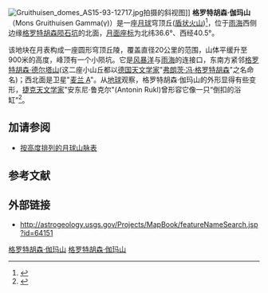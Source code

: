 {{Infobox mountain
| name = 格罗特胡森·伽玛山
| Photo = Mons Gruithuisen 4145 h1.jpg
| Caption =格罗特胡森·伽玛山(左)和格罗特胡森·德尔塔山(右)<br/>月球轨道器4号拍摄
| elevation = 900 m<!-- prevent conversion attempts -->
| elevation_ref = 
| listing = [[月球表面特征列表#山脉|月球山脉]]
| location = [[月球|月球]]
| coordinates = {{Lunar coords and quad cat|36.6|N|40.5|W}}
| type = [[月丘|月球穹丘]]
| age = 
}}
[[File:Gruithuisen_domes_AS15-93-12717.jpg|thumb]]拍摄的斜视图]]
'''格罗特胡森·伽玛山'''（Mons Gruithuisen Gamma(γ)）是一座[[月球|月球]]穹顶丘([[盾状火山|盾状火山]])<ref>{{cite web |url=http://www.universetoday.com/2006/07/31/whats-up-this-week-july-31-august-6-2006/ |title=What’s Up this Week: July 31 – August 6, 2006 |last=Cain |first=Fraser |work=[[Universe_Today|Universe Today]] |date=July 31, 2006 |access-date=2016-02-29 |archive-date=2008-05-11 |archive-url=https://web.archive.org/web/20080511213358/http://www.universetoday.com/2006/07/31/whats-up-this-week-july-31-august-6-2006/ |dead-url=no }}</ref>，位于[[雨海|雨海]]西侧边缘[[格罗特胡森陨石坑|格罗特胡森陨石坑]]的北面，[[月面座标|月面座标]]为北纬36.6°、西经40.5°。
 
该地块在月表构成一座圆形穹顶丘陵，覆盖直径20公里的范围，山体平缓升至900米的高度，峰顶有一个小陨坑。它是[[风暴洋|风暴洋]]与[[雨海|雨海]]的连接口，东南方紧邻[[格罗特胡森·德尔塔山|格罗特胡森·德尔塔山]](这二座小山丘都以[[德国|德国]][[天文学家|天文学家]]"[[弗朗茨·冯·格罗特胡森|弗朗茨·冯·格罗特胡森]]"之名命名)；西北面是卫星"[[麦兰陨石坑|麦兰 A]]"。从[[地球|地球]]观察，格罗特胡森·伽玛山的外形显得有些变形，[[捷克|捷克]][[天文学家|天文学家]]"安东尼·鲁克尔"(Antonin Rukl)曾形容它像一只“倒扣的浴缸”<ref>{{cite book |last=Rukl |first=Antonin |year=2004 |title=Atlas of the Moon |url=https://archive.org/details/atlasmoonrevised00rukl |publisher=Sky Publishing |page=[https://archive.org/details/atlasmoonrevised00rukl/page/n201 201] |isbn=1931559074}}</ref>。

==加请参阅==
* [[月球山脉高度列表|按高度排列的月球山脉表]]

==参考文献==
{{reflist}}

==外部链接==
* http://astrogeology.usgs.gov/Projects/MapBook/featureNameSearch.jsp?id=64151 {{Wayback|url=http://astrogeology.usgs.gov/Projects/MapBook/featureNameSearch.jsp?id=64151 |date=20110927053735 }}

[[Category:月球的山峰|格罗特胡森·伽玛山]]
[[Category:月球地理特徵|格罗特胡森·伽玛山]]